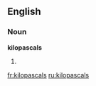==English==

===Noun===
'''kilopascals'''

#{{plural of|kilopascal}}

[[fr:kilopascals]]
[[ru:kilopascals]]